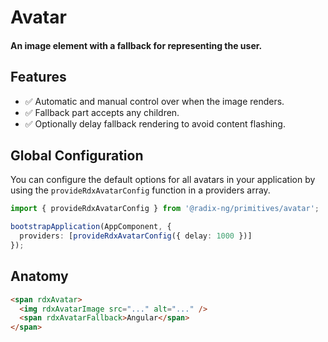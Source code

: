 

<Meta title="Primitives/Avatar" />

# Avatar

#### An image element with a fallback for representing the user.

## Features

-   ✅ Automatic and manual control over when the image renders.
-   ✅ Fallback part accepts any children.
-   ✅ Optionally delay fallback rendering to avoid content flashing.

## Global Configuration

You can configure the default options for all avatars in your application by using the `provideRdxAvatarConfig` function in a providers array.

```ts
import { provideRdxAvatarConfig } from '@radix-ng/primitives/avatar';

bootstrapApplication(AppComponent, {
  providers: [provideRdxAvatarConfig({ delay: 1000 })]
});
```

## Anatomy

```html
<span rdxAvatar>
  <img rdxAvatarImage src="..." alt="..." />
  <span rdxAvatarFallback>Angular</span>
</span>
```
